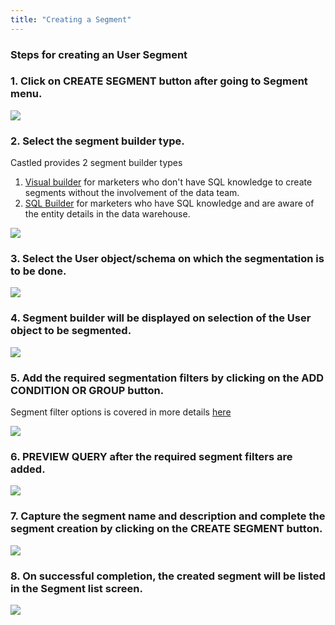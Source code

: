 ```yaml
---
title: "Creating a Segment"
---
```


### Steps for creating an User Segment

### 1. Click on CREATE SEGMENT button after going to Segment menu.

![](/images/create-segment-1.png)

### 2. Select the segment builder type.  

Castled provides 2 segment builder types  
1. [Visual builder](engagement/segmentation/visual-builder) for marketers who don't have SQL knowledge to create segments without the involvement of the data team.
2. [SQL Builder](engagement/segmentation/sql-builder) for marketers who have SQL knowledge and are aware of the entity details in the data warehouse.

![](/images/create-segment-2.png)

### 3. Select the User object/schema on which the segmentation is to be done.

![](/images/create-segment-3.png)

### 4. Segment builder will be displayed on selection of the User object to be segmented.

![](/images/create-segment-9.png)

### 5. Add the required segmentation filters by clicking on the ADD CONDITION OR GROUP button.  

Segment filter options is covered in more details [here](engagement/segmentation/segment-filter)

![](/images/create-segment-10.png)

### 6. PREVIEW QUERY after the required segment filters are added.

![](/images/create-segment-11.png)

### 7. Capture the segment name and description and complete the segment creation by clicking on the CREATE SEGMENT button.

![](/images/create-segment-12.png)

### 8. On successful completion, the created segment will be listed in the Segment list screen.

![](/images/create-segment-13.png)